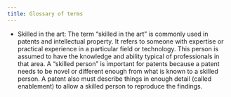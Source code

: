 ```yaml
---
title: Glossary of terms
---
```


-   Skilled in the art: The term "skilled in the art" is commonly used in patents and intellectual property. It refers to someone with expertise or practical experience in a particular field or technology. This person is assumed to have the knowledge and ability typical of professionals in that area. A "skilled person" is important for patents because a patent needs to be novel or different enough from what is known to a skilled person. A patent also must describe things in enough detail (called enablement) to allow a skilled person to reproduce the findings.
